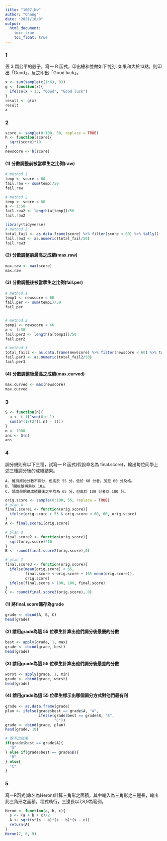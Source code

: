 ```yaml
---
title: "1007_hw"
author: "Chang"
date: "2021/10/8"
output: 
  html_document:
    toc: true
    toc_float: true
---
```


### 1
丟 3 顆公平的骰子，寫一 R 函式，印出總和並做如下判別: 如果和大於13點，則印出「Good」，反之印出「Good luck」。
```r
x <- sum(sample(c(1:6), 3))
g <- function(x){
  ifelse(x > 13, "Good", "Good luck")
}
result <- g(x)
result
x
```


### 2
```r
score <- sample(0:100, 50, replace = TRUE)
h <- function(score){
  sqrt(score)*10
}
newscore <- h(score)
```


#### (1) 分數調整前被當學生之比例(raw)
```r
# method 1
temp <- score < 60
fail.raw <- sum(temp)/50
fail.raw

# method 2
temp <- score < 60
a <- 1:50
fail.raw2 <- length(a[temp])/50
fail.raw2

library(tidyverse)
# method 3
total_fail <- as.data.frame(score) %>% filter(score < 60) %>% tally()
fail.raw3 <- as.numeric(total_fail/50)
fail.raw3
```

#### (2) 分數調整前最高之成績(max.raw)
```r
max.raw <- max(score)
max.raw

```


#### (3) 分數調整後被當學生之比例(fail.per)
```r
# method 1
temp1 <- newscore < 60
fail.per <- sum(temp1)/50
fail.per


# method 2
temp1 <- newscore < 60
a <- 1:50
fail.per2 <- length(a[temp1])/50
fail.per2

# method 3
total_fail2 <- as.data.frame(newscore) %>% filter(newscore < 60) %>% tally()
fail.per3 <- as.numeric(total_fail2/50)
fail.per3

```


#### (4) 分數調整後最高之成績(max.curved)
```r
max.curved <- max(newscore)
max.curved
```

### 3
```r
S <- function(n){
  a <- (-1)^seq(0,n-1)
  sum(a*(1/(2*(1:n) - 1)))
}
n <- 1000
ans <- S(n)
ans
```

### 4
調分規則有以下三種，試寫一 R 函式(假設命名為 final.score)，輸出每位同學上述三種調分後的成績結果。

    A. 維持原始分數不調分，但高於 55 分，低於 60 分者，加至 60 分及格。
    B.「開根號再乘以 10」。
    C. 調成學期總成績最後之平均為 65 分，但高於 100 分者以 100 計。

```r
orig.score <- sample(0:100, 55, replace = TRUE)
# plan A
final.score1 <- function(orig.score){
  ifelse(orig.score > 55 & orig.score < 60, 60, orig.score)
}
A <- final.score1(orig.score)

# plan B
final.score2 <- function(orig.score){
  sqrt(orig.score)*10
}
B <- round(final.score2(orig.score),0)

# plan C
final.score3 <- function(orig.score){
  ifelse(mean(orig.score) < 65, 
         final.score <-orig.score + (65-mean(orig.score)),
         orig.score)
  ifelse(final.score > 100, 100, final.score)
}
C <- round(final.score3(orig.score), 0)
```


#### (1) 將final.score儲存為grade
```r
grade <- cbind(A, B, C)
head(grade)
```


#### (2) 請用grade為這 55 位學生計算出他們調分後最優的分數
```r
best <- apply(grade, 1, max)
grade <- cbind(grade, best)
head(grade)
```

#### (3) 請用grade為這 55 位學生計算出他們調分後最差的分數
```r
worst <- apply(grade, 1, min)
grade <- cbind(grade, worst)
head(grade)

```

#### (4) 請用grade為這 55 位學生標示出哪個調分方式對他們最有利
```r
grade <- as.data.frame(grade)
plan <- ifelse(grade$best == grade$A, "A", 
               ifelse(grade$best == grade$B, "B", 
                      "C"))
grade <- cbind(grade, plan)
head(grade, 10)
```

```r
# 跑不出結果
if(grade$best == grade$A){
  "A"
} else if(grade$best == grade$B){
  "B"
} else{
  "C"
}
```

### 5
寫一R函式(命名為Heron)計算三角形之面積，其中輸入為三角形之三邊長，輸出此三角形之面積。程式執行，三邊長以7,8,9為範例。

```r
Heron <- function(a, b, c){
  s <- (a + b + c)/2
  A <- sqrt(s*(s - a)*(s - b)*(s - c))
  return(A)
}
Heron(7, 8, 9)
```










